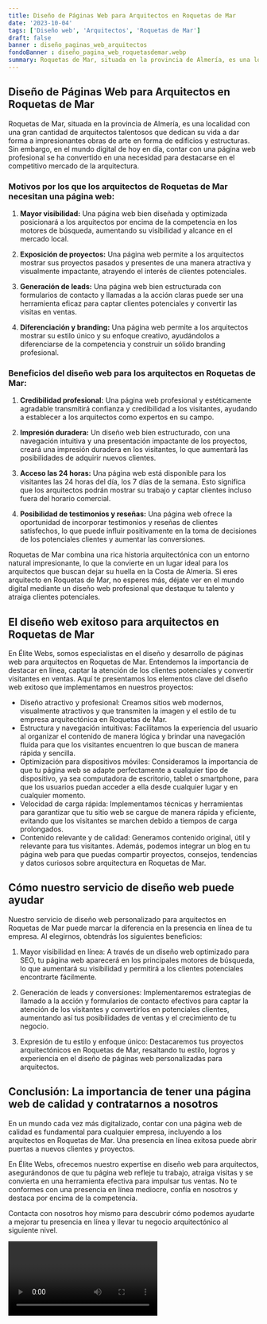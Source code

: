 ```yaml
---
title: Diseño de Páginas Web para Arquitectos en Roquetas de Mar
date: '2023-10-04'
tags: ['Diseño web', 'Arquitectos', 'Roquetas de Mar']
draft: false
banner : diseño_paginas_web_arquitectos
fondoBanner : diseño_pagina_web_roquetasdemar.webp
summary: Roquetas de Mar, situada en la provincia de Almería, es una localidad con una gran cantidad de arquitectos talentosos que dedican su vida a dar forma a impresionantes obras de arte en forma de edificios y estructuras. Sin embargo, en el mundo digital de hoy en día, contar con una página web profesional se ha convertido en una necesidad para destacarse en el competitivo mercado de la arquitectura.
---
```


## Diseño de Páginas Web para Arquitectos en Roquetas de Mar

Roquetas de Mar, situada en la provincia de Almería, es una localidad con una gran cantidad de arquitectos talentosos que dedican su vida a dar forma a impresionantes obras de arte en forma de edificios y estructuras. Sin embargo, en el mundo digital de hoy en día, contar con una página web profesional se ha convertido en una necesidad para destacarse en el competitivo mercado de la arquitectura.

### Motivos por los que los arquitectos de Roquetas de Mar necesitan una página web:

1. **Mayor visibilidad:** Una página web bien diseñada y optimizada posicionará a los arquitectos por encima de la competencia en los motores de búsqueda, aumentando su visibilidad y alcance en el mercado local.

2. **Exposición de proyectos:** Una página web permite a los arquitectos mostrar sus proyectos pasados y presentes de una manera atractiva y visualmente impactante, atrayendo el interés de clientes potenciales.

3. **Generación de leads:** Una página web bien estructurada con formularios de contacto y llamadas a la acción claras puede ser una herramienta eficaz para captar clientes potenciales y convertir las visitas en ventas.

4. **Diferenciación y branding:** Una página web permite a los arquitectos mostrar su estilo único y su enfoque creativo, ayudándolos a diferenciarse de la competencia y construir un sólido branding profesional.

### Beneficios del diseño web para los arquitectos en Roquetas de Mar:

1. **Credibilidad profesional:** Una página web profesional y estéticamente agradable transmitirá confianza y credibilidad a los visitantes, ayudando a establecer a los arquitectos como expertos en su campo.

2. **Impresión duradera:** Un diseño web bien estructurado, con una navegación intuitiva y una presentación impactante de los proyectos, creará una impresión duradera en los visitantes, lo que aumentará las posibilidades de adquirir nuevos clientes.

3. **Acceso las 24 horas:** Una página web está disponible para los visitantes las 24 horas del día, los 7 días de la semana. Esto significa que los arquitectos podrán mostrar su trabajo y captar clientes incluso fuera del horario comercial.

4. **Posibilidad de testimonios y reseñas:** Una página web ofrece la oportunidad de incorporar testimonios y reseñas de clientes satisfechos, lo que puede influir positivamente en la toma de decisiones de los potenciales clientes y aumentar las conversiones.

Roquetas de Mar combina una rica historia arquitectónica con un entorno natural impresionante, lo que la convierte en un lugar ideal para los arquitectos que buscan dejar su huella en la Costa de Almería. Si eres arquitecto en Roquetas de Mar, no esperes más, déjate ver en el mundo digital mediante un diseño web profesional que destaque tu talento y atraiga clientes potenciales.

<GifSeo />

<Cta />

## El diseño web exitoso para arquitectos en Roquetas de Mar
En Élite Webs, somos especialistas en el diseño y desarrollo de páginas web para arquitectos en Roquetas de Mar. Entendemos la importancia de destacar en línea, captar la atención de los clientes potenciales y convertir visitantes en ventas. Aquí te presentamos los elementos clave del diseño web exitoso que implementamos en nuestros proyectos:

- Diseño atractivo y profesional: Creamos sitios web modernos, visualmente atractivos y que transmiten la imagen y el estilo de tu empresa arquitectónica en Roquetas de Mar.
- Estructura y navegación intuitivas: Facilitamos la experiencia del usuario al organizar el contenido de manera lógica y brindar una navegación fluida para que los visitantes encuentren lo que buscan de manera rápida y sencilla.
- Optimización para dispositivos móviles: Consideramos la importancia de que tu página web se adapte perfectamente a cualquier tipo de dispositivo, ya sea computadora de escritorio, tablet o smartphone, para que los usuarios puedan acceder a ella desde cualquier lugar y en cualquier momento.
- Velocidad de carga rápida: Implementamos técnicas y herramientas para garantizar que tu sitio web se cargue de manera rápida y eficiente, evitando que los visitantes se marchen debido a tiempos de carga prolongados.
- Contenido relevante y de calidad: Generamos contenido original, útil y relevante para tus visitantes. Además, podemos integrar un blog en tu página web para que puedas compartir proyectos, consejos, tendencias y datos curiosos sobre arquitectura en Roquetas de Mar.

## Cómo nuestro servicio de diseño web puede ayudar
Nuestro servicio de diseño web personalizado para arquitectos en Roquetas de Mar puede marcar la diferencia en la presencia en línea de tu empresa. Al elegirnos, obtendrás los siguientes beneficios:

1. Mayor visibilidad en línea: A través de un diseño web optimizado para SEO, tu página web aparecerá en los principales motores de búsqueda, lo que aumentará su visibilidad y permitirá a los clientes potenciales encontrarte fácilmente.

2. Generación de leads y conversiones: Implementaremos estrategias de llamado a la acción y formularios de contacto efectivos para captar la atención de los visitantes y convertirlos en potenciales clientes, aumentando así tus posibilidades de ventas y el crecimiento de tu negocio.

3. Expresión de tu estilo y enfoque único: Destacaremos tus proyectos arquitectónicos en Roquetas de Mar, resaltando tu estilo, logros y experiencia en el diseño de páginas web personalizadas para arquitectos.

## Conclusión: La importancia de tener una página web de calidad y contratarnos a nosotros
En un mundo cada vez más digitalizado, contar con una página web de calidad es fundamental para cualquier empresa, incluyendo a los arquitectos en Roquetas de Mar. Una presencia en línea exitosa puede abrir puertas a nuevos clientes y proyectos.

En Élite Webs, ofrecemos nuestro expertise en diseño web para arquitectos, asegurándonos de que tu página web refleje tu trabajo, atraiga visitas y se convierta en una herramienta efectiva para impulsar tus ventas. No te conformes con una presencia en línea mediocre, confía en nosotros y destaca por encima de la competencia.

Contacta con nosotros hoy mismo para descubrir cómo podemos ayudarte a mejorar tu presencia en línea y llevar tu negocio arquitectónico al siguiente nivel.

<Video />

<CtaBot job='Arquitectos' city='Roquetas de Mar'/>

<Gmaps query='Roquetas de Mar+españa+maps' />